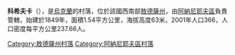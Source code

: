 {{coord|47|39|32|N|30|9|36|E|scale:30000|display=title}}

'''科希夫卡'''（{{lang-uk|Кохівка}}），是[[烏克蘭|烏克蘭]]的村落，位於該國西南部[[敖德薩州|敖德薩州]]，由[[阿納尼耶夫區|阿納尼耶夫區]]負責管轄，始建於1849年，面積1.54平方公里，海拔高度63米，2001年人口366，人口密度每平方公里237.66人。

{{DEFAULTSORT:Кохівка}}
[[Category:敖德薩州村落|Category:敖德薩州村落]]
[[Category:阿納尼耶夫區村落|Category:阿納尼耶夫區村落]]


{{Odessa-geo-stub}}